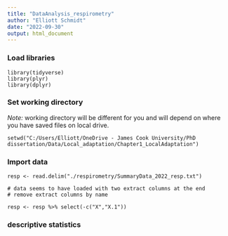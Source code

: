 ```yaml
---
title: "DataAnalysis_respirometry"
author: "Elliott Schmidt"
date: "2022-09-30"
output: html_document
---
```

### Load libraries
```loading
library(tidyverse) 
library(plyr)
library(dplyr)
``` 
### Set working directory 
*Note:* working directory will be different for you and will depend on where you have saved files on local drive. 
```set
setwd("C:/Users/Elliott/OneDrive - James Cook University/PhD dissertation/Data/Local_adaptation/Chapter1_LocalAdaptation")
```
### Import data 
```import
resp <- read.delim("./respirometry/SummaryData_2022_resp.txt")

# data seems to have loaded with two extract columns at the end 
# remove extract columns by name 

resp <- resp %>% select(-c("X","X.1"))
```

### descriptive statistics 
